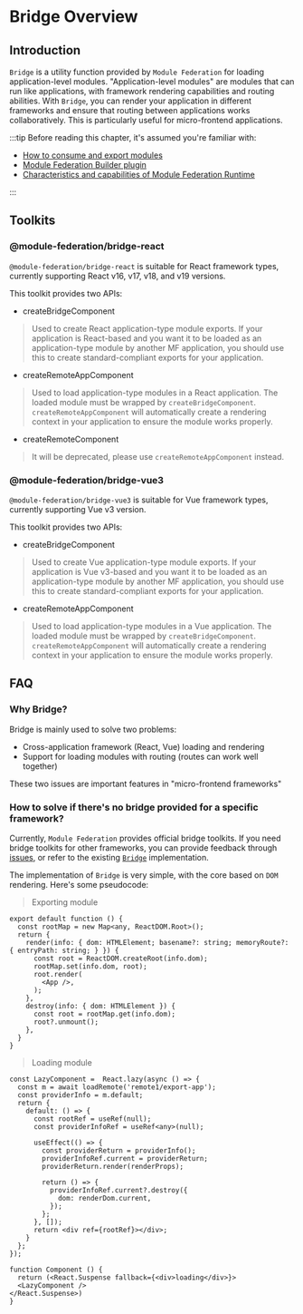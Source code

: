 # Bridge Overview

## Introduction

`Bridge` is a utility function provided by `Module Federation` for loading application-level modules.
"Application-level modules" are modules that can run like applications, with framework rendering capabilities and routing abilities.
With `Bridge`, you can render your application in different frameworks and ensure that routing between applications works collaboratively. This is particularly useful for micro-frontend applications.

:::tip
Before reading this chapter, it's assumed you're familiar with:

- [How to consume and export modules](../../guide/start/quick-start.mdx)
- [Module Federation Builder plugin](../../guide/basic/rspack.mdx)
- [Characteristics and capabilities of Module Federation Runtime](../../guide/basic/runtime/runtime.mdx)

:::

## Toolkits

### @module-federation/bridge-react

`@module-federation/bridge-react` is suitable for React framework types, currently supporting React v16, v17, v18, and v19 versions.

This toolkit provides two APIs:

- createBridgeComponent

> Used to create React application-type module exports. If your application is React-based and you want it to be loaded as an application-type module by another MF application, you should use this to create standard-compliant exports for your application.

- createRemoteAppComponent

> Used to load application-type modules in a React application. The loaded module must be wrapped by `createBridgeComponent`. `createRemoteAppComponent` will automatically create a rendering context in your application to ensure the module works properly.

- createRemoteComponent

> It will be deprecated, please use `createRemoteAppComponent` instead.

### @module-federation/bridge-vue3

`@module-federation/bridge-vue3` is suitable for Vue framework types, currently supporting Vue v3 version.

This toolkit provides two APIs:

- createBridgeComponent

> Used to create Vue application-type module exports. If your application is Vue v3-based and you want it to be loaded as an application-type module by another MF application, you should use this to create standard-compliant exports for your application.

- createRemoteAppComponent

> Used to load application-type modules in a Vue application. The loaded module must be wrapped by `createBridgeComponent`. `createRemoteAppComponent` will automatically create a rendering context in your application to ensure the module works properly.

## FAQ

### Why Bridge?

Bridge is mainly used to solve two problems:

* Cross-application framework (React, Vue) loading and rendering
* Support for loading modules with routing (routes can work well together)

These two issues are important features in "micro-frontend frameworks"

### How to solve if there's no bridge provided for a specific framework?

Currently, `Module Federation` provides official bridge toolkits. If you need bridge toolkits for other frameworks, you can provide feedback through [issues](https://github.com/module-federation/core/issues), or refer to the existing [`Bridge`](https://github.com/module-federation/core/blob/34ba220bcee3d032e4083aae37f802d1ed20d61b/packages/bridge/bridge-react) implementation.

The implementation of `Bridge` is very simple, with the core based on `DOM` rendering. Here's some pseudocode:

> Exporting module

```tsx
export default function () {
  const rootMap = new Map<any, ReactDOM.Root>();
  return {
    render(info: { dom: HTMLElement; basename?: string; memoryRoute?: { entryPath: string; } }) {
      const root = ReactDOM.createRoot(info.dom);
      rootMap.set(info.dom, root);
      root.render(
        <App />,
      );
    },
    destroy(info: { dom: HTMLElement }) {
      const root = rootMap.get(info.dom);
      root?.unmount();
    },
  }
}
```

> Loading module

```tsx
const LazyComponent =  React.lazy(async () => {
  const m = await loadRemote('remote1/export-app');
  const providerInfo = m.default;
  return {
    default: () => {
      const rootRef = useRef(null);
      const providerInfoRef = useRef<any>(null);

      useEffect(() => {
        const providerReturn = providerInfo();
        providerInfoRef.current = providerReturn;
        providerReturn.render(renderProps);

        return () => {
          providerInfoRef.current?.destroy({
            dom: renderDom.current,
          });
        };
      }, []);
      return <div ref={rootRef}></div>;
    }
  };
});

function Component () {
  return (<React.Suspense fallback={<div>loading</div>}>
  <LazyComponent />
</React.Suspense>)
}
```

